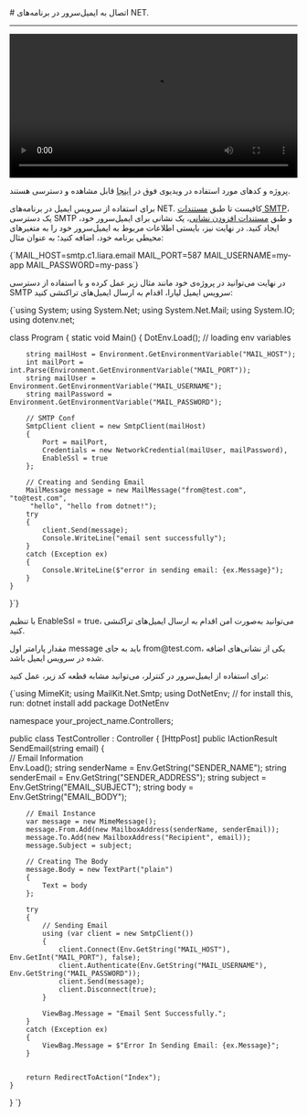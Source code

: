 
<Layout>
# اتصال به ایمیل‌سرور در برنامه‌های NET.
<hr className="mb-2" />

<video
  src="https://files.liara.ir/liara/dotnet/dotnet-email-server.mp4"
  controls="controls"
  className="block w-full"
  width="100%"
/>

<div className="h-2" />
<Alert variant="success">
<p>
پروژه و کدهای مورد استفاده در ویدیوی فوق در <a href="https://github.com/liara-cloud/dotnet-getting-started/tree/email-server" className="blue-link">اینجا</a> قابل مشاهده و دسترسی هستند.
</p>
</Alert>

برای استفاده از سرویس ایمیل در برنامه‌های NET. 
کافیست تا طبق <a href="../add-smtp-user" className="blue-link">مستندات SMTP</a>، یک دسترسی SMTP و طبق <a href="../add-account" className="blue-link">مستندات افزودن نشانی</a>، یک نشانی برای ایمیل‌سرور خود، ایجاد کنید.
در نهایت نیز، بایستی 
اطلاعات مربوط به ایمیل‌سرور خود را 
به متغیرهای محیطی برنامه خود، اضافه کنید؛ به عنوان مثال:

<div className="h-2" />
<div dir='ltr'>
    <Highlight className="bash">
        {`MAIL_HOST=smtp.c1.liara.email
MAIL_PORT=587
MAIL_USERNAME=my-app
MAIL_PASSWORD=my-pass`}
    </Highlight>
</div>
<div className="h-2" />



در نهایت می‌توانید در پروژه‌ی خود مانند مثال زیر عمل کرده و با استفاده از دسترسی SMTP سرویس ایمیل لیارا، 
اقدام به ارسال ایمیل‌های تراکنشی کنید: 

<div className="h-2" />
<div dir='ltr'>
    <Highlight className="csharp">
        {`using System;
using System.Net;
using System.Net.Mail;
using System.IO;
using dotenv.net;

class Program
{
    static void Main()
    {
        DotEnv.Load(); // loading env variables 

        string mailHost = Environment.GetEnvironmentVariable("MAIL_HOST");
        int mailPort = int.Parse(Environment.GetEnvironmentVariable("MAIL_PORT"));
        string mailUser = Environment.GetEnvironmentVariable("MAIL_USERNAME");
        string mailPassword = Environment.GetEnvironmentVariable("MAIL_PASSWORD");

        // SMTP Conf
        SmtpClient client = new SmtpClient(mailHost)
        {
            Port = mailPort,
            Credentials = new NetworkCredential(mailUser, mailPassword),
            EnableSsl = true
        };

        // Creating and Sending Email  
        MailMessage message = new MailMessage("from@test.com", "to@test.com",
         "hello", "hello from dotnet!");
        try
        {
            client.Send(message);
            Console.WriteLine("email sent successfully");
        }
        catch (Exception ex)
        {
            Console.WriteLine($"error in sending email: {ex.Message}");
        }
    }
}`}
    </Highlight>
</div>
<div className="h-2" />
<Alert variant='info'>
<p>
با تنظیم <Important>EnableSsl = true</Important>، می‌توانید به‌صورت امن اقدام به ارسال ایمیل‌های تراکنشی کنید.
</p>
</Alert>
<Alert variant='info'>
<p>
مقدار پارامتر اول <Important>message</Important> باید به جای <Important>from@test.com</Important>، یکی از نشانی‌های اضافه شده در سرویس ایمیل باشد.
</p>
</Alert>
<div className="h-2" />

برای استفاده از ایمیل‌سرور در کنترلر، می‌توانید مشابه قطعه کد زیر، عمل کنید:

<div className="h-2" />
<div dir='ltr'>
    <Highlight className="csharp">
        {`using MimeKit;
using MailKit.Net.Smtp;
using DotNetEnv; // for install this, run: dotnet install add package DotNetEnv

namespace your_project_name.Controllers; 

public class TestController : Controller
{
    [HttpPost]
    public IActionResult SendEmail(string email)
    {   
        // Email Information  
        Env.Load();
        string senderName  = Env.GetString("SENDER_NAME");
        string senderEmail = Env.GetString("SENDER_ADDRESS");
        string subject     = Env.GetString("EMAIL_SUBJECT");
        string body        = Env.GetString("EMAIL_BODY");

        // Email Instance
        var message = new MimeMessage();
        message.From.Add(new MailboxAddress(senderName, senderEmail));
        message.To.Add(new MailboxAddress("Recipient", email));
        message.Subject = subject;

        // Creating The Body 
        message.Body = new TextPart("plain")
        {
            Text = body
        };

        try
        {
            // Sending Email 
            using (var client = new SmtpClient())
            {
                client.Connect(Env.GetString("MAIL_HOST"), Env.GetInt("MAIL_PORT"), false);
                client.Authenticate(Env.GetString("MAIL_USERNAME"), Env.GetString("MAIL_PASSWORD"));
                client.Send(message);
                client.Disconnect(true);
            }

            ViewBag.Message = "Email Sent Successfully.";
        }
        catch (Exception ex)
        {
            ViewBag.Message = $"Error In Sending Email: {ex.Message}";
        }


        return RedirectToAction("Index");
    }

}
`}
    </Highlight>
</div>
<div className="h-2" />
</Layout>